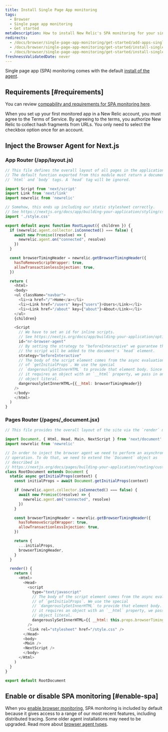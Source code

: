 ```yaml
---
title: Install Single Page App monitoring
tags:
  - Browser
  - Single page app monitoring
  - Get started
metaDescription: How to install New Relic's SPA monitoring for your single-page apps or any apps that pull content dynamically.
redirects:
  - /docs/browser/single-page-app-monitoring/get-started/add-apps-single-page-app-monitoring
  - /docs/browser/single-page-app-monitoring/get-started/install-single-page-app-monitoring-new-relic-browser
  - /docs/browser/single-page-app-monitoring/get-started/install-single-page-app-monitoring-browser
freshnessValidatedDate: never
---
```


Single page app (SPA) monitoring comes with the default [install of the <InlinePopover type="browser" /> agent](/docs/browser/browser-monitoring/installation/install-browser-monitoring-agent/).

## Requirements [#requirements]

You can review [compability and requirements for SPA monitoring here](/docs/browser/new-relic-browser/getting-started/compatibility-requirements-browser-monitoring#spa/).

When you set up your first monitored app in a New Relic account, you must agree to the Terms of Service. By agreeing to the terms, you authorize New Relic to collect hash fragments from URLs. You only need to select the checkbox option once for an account.

## Inject the Browser Agent for Next.js

### App Router (/app/layout.js)
```js
// This file defines the overall layout of all pages in the application.
// The default function exported from this module must return a document with
// `html` and `body` tags. A `head` tag will be ignored.

import Script from 'next/script'
import Link from 'next/link'
import newrelic from 'newrelic'

// Somehow, this ends up including our static stylesheet correctly.
// See https://nextjs.org/docs/app/building-your-application/styling/css-modules#global-styles.
import './style.css'

export default async function RootLayout({ children }) {
  if (newrelic.agent.collector.isConnected() === false) {
    await new Promise((resolve) => {
      newrelic.agent.on("connected", resolve)
    })
  }

  const browserTimingHeader = newrelic.getBrowserTimingHeader({
    hasToRemoveScriptWrapper: true,
    allowTransactionlessInjection: true,
  })

  return (
    <html>
    <body>
    <ul className="navbar">
      <li><a href="/">Home</a></li>
      <li><Link href="/users" key={"users"}>Users</Link></li>
      <li><Link href="/about" key={"about"}>About</Link></li>
    </ul>
    {children}

    <Script
      // We have to set an id for inline scripts.
      // See https://nextjs.org/docs/app/building-your-application/optimizing/scripts#inline-scripts
      id="nr-browser-agent"
      // By setting the strategy to "beforeInteractive" we guarantee that
      // the script will be added to the document's `head` element.
      strategy="beforeInteractive"
      // The body of the script element comes from the async evaluation
      // of `getInitialProps`. We use the special
      // `dangerouslySetInnerHTML` to provide that element body. Since
      // it requires an object with an `__html` property, we pass in an
      // object literal.
      dangerouslySetInnerHTML={{__html: browserTimingHeader}}
    />
    </body>
    </html>
  )
}
```

### Pages Router (/pages/_document.jsx)
```js
// This file provides the overall layout of the site via the `render` method.

import Document, { Html, Head, Main, NextScript } from 'next/document'
import newrelic from 'newrelic'

// In order to inject the browser agent we need to perform an asynchronous
// operation. To do that, we need to extend the `Document` object as
// described in
// https://nextjs.org/docs/pages/building-your-application/routing/custom-document#customizing-renderpage
class RootDocument extends Document {
  static async getInitialProps(context) {
    const initialProps = await Document.getInitialProps(context)

    if (newrelic.agent.collector.isConnected() === false) {
      await new Promise((resolve) => {
        newrelic.agent.on("connected", resolve)
      })
    }

    const browserTimingHeader = newrelic.getBrowserTimingHeader({
      hasToRemoveScriptWrapper: true,
      allowTransactionlessInjection: true,
    })

    return {
      ...initialProps,
      browserTimingHeader,
    }
  }

  render() {
    return (
      <Html>
        <Head>
          <script
            type="text/javascript"
            // The body of the script element comes from the async evaluation
            // of `getInitialProps`. We use the special
            // `dangerouslySetInnerHTML` to provide that element body. Since
            // it requires an object with an `__html` property, we pass in an
            // object literal.
            dangerouslySetInnerHTML={{ __html: this.props.browserTimingHeader }}
          />
          <link rel="stylesheet" href="/style.css" />
        </Head>
        <body>
        <Main />
        <NextScript />
        </body>
      </Html>
    )
  }
}

export default RootDocument
```

## Enable or disable SPA monitoring [#enable-spa]

When you [enable browser monitoring](/docs/browser/browser-monitoring/installation/install-browser-monitoring-agent#enable), SPA monitoring is included by default because it gives access to a range of our most recent features, including distributed tracing. Some older agent installations may need to be upgraded. Read more about [browser agent types](/docs/browser/browser-monitoring/installation/install-browser-monitoring-agent#agent-types).
